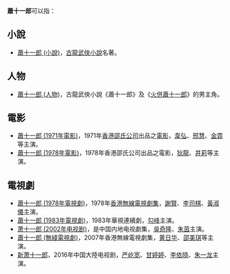 '''蕭十一郎'''可以指：
== 小說 ==
* [[蕭十一郎_(小說)|蕭十一郎 (小說)]]，[[古龍|古龍]][[武俠小說|武俠小說]]名著。
== 人物 ==
* [[蕭十一郎_(人物)|蕭十一郎 (人物)]]，古龍武俠小說《蕭十一郎》及《[[火併蕭十一郎|火併蕭十一郎]]》的男主角。
== 電影 ==
* [[蕭十一郎_(1971年電影)|蕭十一郎 (1971年電影)]]，1971年[[香港|香港]][[邵氏公司|邵氏公司]]出品之[[電影|電影]]，[[韋弘_(演員)|韋弘]]、[[邢慧|邢慧]]、[[金霏|金霏]]等主演。
* [[蕭十一郎_(1978年電影)|蕭十一郎 (1978年電影)]]，1978年香港邵氏公司出品之電影，[[狄龍|狄龍]]、[[井莉|井莉]]等主演。

== 電視劇 ==
* [[蕭十一郎_(1978年電視劇)|蕭十一郎 (1978年電視劇)]]，1978年[[香港無線電視|香港無線電視]][[劇集|劇集]]，[[謝賢|謝賢]]、[[李司棋|李司棋]]、[[黃淑儀|黃淑儀]]主演。
* [[蕭十一郎_(1983年電視劇)|蕭十一郎 (1983年電視劇)]]，1983年華視連續劇，[[勾峰|勾峰]]主演。
* [[萧十一郎_(2002年电视剧)|萧十一郎 (2002年电视剧)]]，是中国内地电视劇集，[[吳奇隆|吳奇隆]]、[[朱茵|朱茵]]主演。
* [[蕭十一郎_(無綫電視劇)|蕭十一郎 (無綫電視劇)]]，2007年香港無線電視劇集，[[黄日华|黄日华]]、[[邵美琪|邵美琪]]等主演。
* [[新萧十一郎|新萧十一郎]]，2016年中国大陸电视剧，[[严屹宽|严屹宽]]、[[甘婷婷|甘婷婷]]、[[李依晓|李依晓]]、[[朱一龙|朱一龙]]主演。
{{disambig|Cat=四字作品消歧义}}